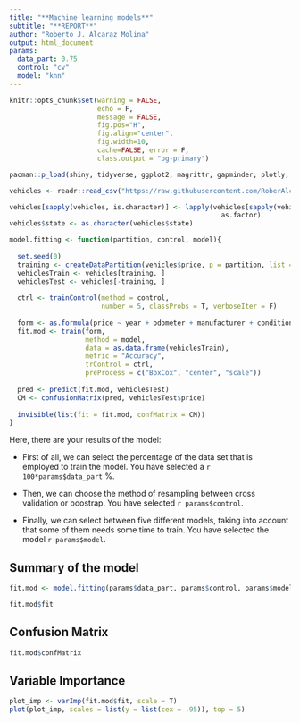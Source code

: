 ```yaml
---
title: "**Machine learning models**"
subtitle: "**REPORT**"
author: "Roberto J. Alcaraz Molina"
output: html_document
params:
  data_part: 0.75
  control: "cv"
  model: "knn"
---
```

```r
knitr::opts_chunk$set(warning = FALSE, 
                      echo = F, 
                      message = FALSE,
                      fig.pos="H", 
                      fig.align="center",
                      fig.width=10,
                      cache=FALSE, error = F,
                      class.output = "bg-primary")
```

```r
pacman::p_load(shiny, tidyverse, ggplot2, magrittr, gapminder, plotly, shinythemes, shinyjs, DT, leaflet, knitr,Stat2Data, dplyr, patchwork, ggpubr, htmlwidgets, shinythemes, GGally, ggforce, maps, network, viridis, devtools, kaggler, caret, reticulate, mice, readr)
```

```r
vehicles <- readr::read_csv("https://raw.githubusercontent.com/RoberAlcaraz/First-Take-Away/main/vehicles_data.csv")

vehicles[sapply(vehicles, is.character)] <- lapply(vehicles[sapply(vehicles, is.character)], 
                                                     as.factor)
vehicles$state <- as.character(vehicles$state)

model.fitting <- function(partition, control, model){
  
  set.seed(0)
  training <- createDataPartition(vehicles$price, p = partition, list = F)
  vehiclesTrain <- vehicles[training, ]
  vehiclesTest <- vehicles[-training, ]
  
  ctrl <- trainControl(method = control,
                       number = 5, classProbs = T, verboseIter = F)
  
  form <- as.formula(price ~ year + odometer + manufacturer + condition + fuel + title_status + transmission + drive)
  fit.mod <- train(form, 
                   method = model,
                   data = as.data.frame(vehiclesTrain),
                   metric = "Accuracy",
                   trControl = ctrl,
                   preProcess = c("BoxCox", "center", "scale"))
  
  pred <- predict(fit.mod, vehiclesTest)
  CM <- confusionMatrix(pred, vehiclesTest$price)
  
  invisible(list(fit = fit.mod, confMatrix = CM))
}
```


Here, there are your results of the model:

  - First of all, we can select the percentage of the data set that is employed 
  to train the model. You have selected a `r 100*params$data_part` %.
  
  - Then, we can choose the method of resampling between cross validation or boostrap. 
  You have selected `r params$control`.
  
  - Finally, we can select between five different models, taking into account that
  some of them needs some time to train. You have selected the model `r params$model`.
  
## Summary of the model

```r
fit.mod <- model.fitting(params$data_part, params$control, params$model)
```

```r
fit.mod$fit
```


## Confusion Matrix

```r
fit.mod$confMatrix
```


## Variable Importance

```r
plot_imp <- varImp(fit.mod$fit, scale = T)
plot(plot_imp, scales = list(y = list(cex = .95)), top = 5)
```

